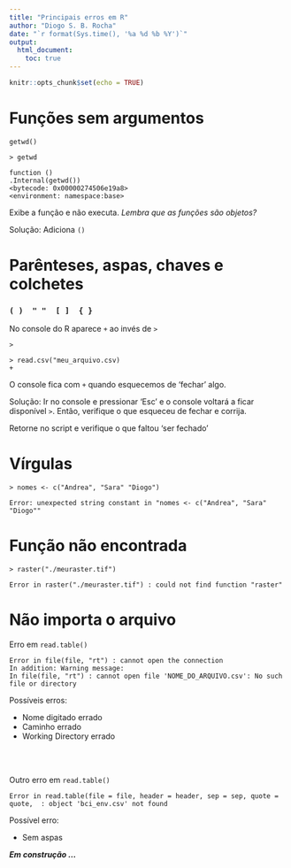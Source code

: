 ```yaml
---
title: "Principais erros em R"
author: "Diogo S. B. Rocha"
date: "`r format(Sys.time(), '%a %d %b %Y')`"
output: 
  html_document: 
    toc: true
---
```


```r
knitr::opts_chunk$set(echo = TRUE)
```

# Funções sem argumentos

`getwd()`

```
> getwd 

function () 
.Internal(getwd())
<bytecode: 0x00000274506e19a8>
<environment: namespace:base>
```
Exibe a função e não executa. 
*Lembra que as funções são objetos?*

Solução: Adiciona `()`

# Parênteses, aspas, chaves e colchetes 
### `( )  " "  [ ]  { }`

No console do R aparece `+` ao invés de `>`

```
> 

> read.csv("meu_arquivo.csv)
+
```

O console fica com `+` quando esquecemos de 'fechar' algo.

Solução: Ir no console e pressionar 'Esc' e o console voltará a ficar disponível `>`. Então, verifique o que esqueceu de fechar e corrija. 

Retorne no script e verifique o que faltou 'ser fechado'

# Vírgulas



```
> nomes <- c("Andrea", "Sara" "Diogo")

Error: unexpected string constant in "nomes <- c("Andrea", "Sara" "Diogo""
```

# Função não encontrada

```
> raster("./meuraster.tif")

Error in raster("./meuraster.tif") : could not find function "raster"
```

# Não importa o arquivo


Erro em `read.table()`

```
Error in file(file, "rt") : cannot open the connection
In addition: Warning message:
In file(file, "rt") : cannot open file 'NOME_DO_ARQUIVO.csv': No such file or directory
```

Possíveis erros:

- Nome digitado errado
- Caminho errado
- Working Directory errado

<br>
<br>

Outro erro em `read.table()`

```
Error in read.table(file = file, header = header, sep = sep, quote = quote,  : object 'bci_env.csv' not found
```
Possível erro:

- Sem aspas

**_Em construção ..._**
